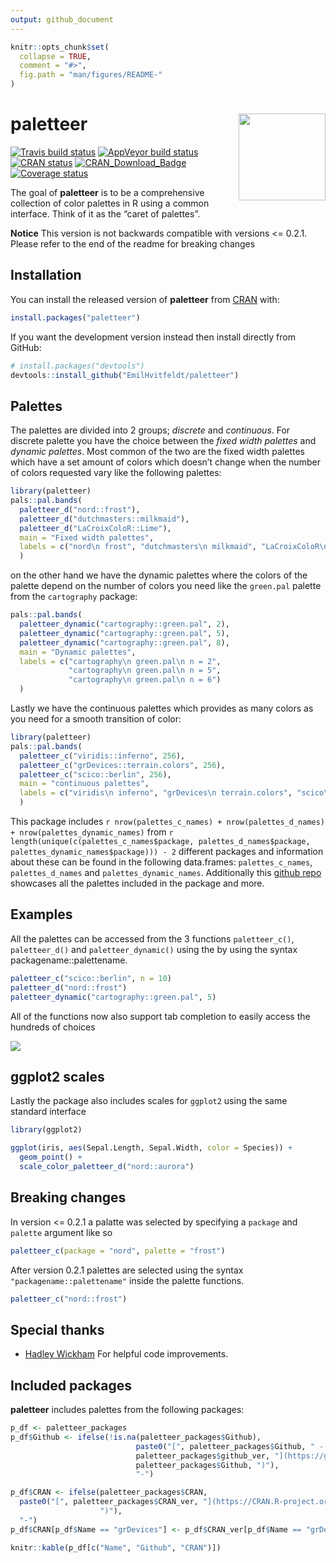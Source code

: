 ```yaml
---
output: github_document
---
```


<!-- README.md is generated from README.Rmd. Please edit that file -->

```r
knitr::opts_chunk$set(
  collapse = TRUE,
  comment = "#>",
  fig.path = "man/figures/README-"
)
```

# paletteer <img src='man/figures/logo.png' align="right" height="139" />

[![Travis build status](https://travis-ci.org/EmilHvitfeldt/paletteer.svg?branch=master)](https://travis-ci.org/EmilHvitfeldt/paletteer)
[![AppVeyor build status](https://ci.appveyor.com/api/projects/status/github/EmilHvitfeldt/paletteer?branch=master&svg=true)](https://ci.appveyor.com/project/EmilHvitfeldt/paletteer)
[![CRAN status](https://www.r-pkg.org/badges/version/paletteer)](https://cran.r-project.org/package=paletteer)
[![CRAN_Download_Badge](http://cranlogs.r-pkg.org/badges/paletteer)](https://CRAN.R-project.org/package=paletteer)
[![Coverage status](https://codecov.io/gh/EmilHvitfeldt/paletteer/branch/master/graph/badge.svg)](https://codecov.io/github/EmilHvitfeldt/paletteer?branch=master)

The goal of **paletteer** is to be a comprehensive collection of color palettes in R using a common interface. Think of it as the "caret of palettes".

**Notice** This version is not backwards compatible with versions <= 0.2.1. Please refer to the end of the readme for breaking changes

## Installation

You can install the released version of **paletteer** from [CRAN](https://CRAN.R-project.org) with:

``` r
install.packages("paletteer")
```

If you want the development version instead then install directly from GitHub:

```r
# install.packages("devtools")
devtools::install_github("EmilHvitfeldt/paletteer")
```

## Palettes

The palettes are divided into 2 groups; *discrete* and *continuous*. For discrete palette you have the choice between the *fixed width palettes* and *dynamic palettes*. Most common of the two are the fixed width palettes which have a set amount of colors which doesn't change when the number of colors requested vary like the following palettes:

```r
library(paletteer)
pals::pal.bands(
  paletteer_d("nord::frost"),
  paletteer_d("dutchmasters::milkmaid"),
  paletteer_d("LaCroixColoR::Lime"), 
  main = "Fixed width palettes",
  labels = c("nord\n frost", "dutchmasters\n milkmaid", "LaCroixColoR\n Lime")
  )
```

on the other hand we have the dynamic palettes where the colors of the palette depend on the number of colors you need like the `green.pal` palette from the `cartography` package:

```r
pals::pal.bands(
  paletteer_dynamic("cartography::green.pal", 2),
  paletteer_dynamic("cartography::green.pal", 5),
  paletteer_dynamic("cartography::green.pal", 8),
  main = "Dynamic palettes",
  labels = c("cartography\n green.pal\n n = 2",
             "cartography\n green.pal\n n = 5",
             "cartography\n green.pal\n n = 6")
  )
```

Lastly we have the continuous palettes which provides as many colors as you need for a smooth transition of color:

```r
library(paletteer)
pals::pal.bands(
  paletteer_c("viridis::inferno", 256),
  paletteer_c("grDevices::terrain.colors", 256),
  paletteer_c("scico::berlin", 256), 
  main = "continuous palettes",
  labels = c("viridis\n inferno", "grDevices\n terrain.colors", "scico\n berlin")
  )
```

This package includes `r nrow(palettes_c_names) + nrow(palettes_d_names) + nrow(palettes_dynamic_names)` from `r length(unique(c(palettes_c_names$package, palettes_d_names$package, palettes_dynamic_names$package))) - 2` different packages and information about these can be found in the following data.frames: `palettes_c_names`, `palettes_d_names` and `palettes_dynamic_names`. Additionally this [github repo](https://github.com/EmilHvitfeldt/r-color-palettes) showcases all the palettes included in the package and more.

## Examples

All the palettes can be accessed from the 3 functions `paletteer_c()`, `paletteer_d()` and `paletteer_dynamic()` using the by using the syntax packagename::palettename.

```r
paletteer_c("scico::berlin", n = 10)
paletteer_d("nord::frost")
paletteer_dynamic("cartography::green.pal", 5)
```

All of the functions now also support tab completion to easily access the hundreds of choices

![](man/figures/paletteer-demo.gif)

## ggplot2 scales

Lastly the package also includes scales for `ggplot2` using the same standard interface

```r
library(ggplot2)

ggplot(iris, aes(Sepal.Length, Sepal.Width, color = Species)) +
  geom_point() +
  scale_color_paletteer_d("nord::aurora")
```

## Breaking changes

In version <= 0.2.1 a palatte was selected by specifying a `package` and `palette` argument like so

```r
paletteer_c(package = "nord", palette = "frost")
```

After version 0.2.1 palettes are selected using the syntax `"packagename::palettename"` inside the palette functions.

```r
paletteer_c("nord::frost")
```

## Special thanks

- [Hadley Wickham](https://github.com/hadley) For helpful code improvements.

## Included packages

**paletteer** includes palettes from the following packages:

```r
p_df <- paletteer_packages
p_df$Github <- ifelse(!is.na(paletteer_packages$Github),
                            paste0("[", paletteer_packages$Github, " - ", 
                            paletteer_packages$github_ver, "](https://github.com/", 
                            paletteer_packages$Github, ")"),
                            "-")

p_df$CRAN <- ifelse(paletteer_packages$CRAN,
  paste0("[", paletteer_packages$CRAN_ver, "](https://CRAN.R-project.org/package=", paletteer_packages$Name, 
                    ")"),
  "-")
p_df$CRAN[p_df$Name == "grDevices"] <- p_df$CRAN_ver[p_df$Name == "grDevices"]

knitr::kable(p_df[c("Name", "Github", "CRAN")])
```
